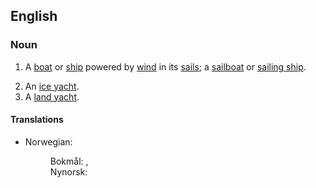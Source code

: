 ==English==
{{wikipedia|dab=sailing vessel}}

===Noun===
{{en-noun}}
# {{lb|en|watercraft}} A [[boat]] or [[ship]] powered by [[wind]] in its [[sail]]s; a [[sailboat]] or [[sailing ship]].
# An [[ice yacht]].
# A [[land yacht]].

====Translations====
{{trans-top|sailing boat or sailing ship}}
* Norwegian:
*: Bokmål: {{t|nb|seilfartøy|n}}, {{t|nb|seilskute|m|f}}
*: Nynorsk: {{t|nn|seglfartøy|n}}
{{trans-mid}}
{{trans-bottom}}